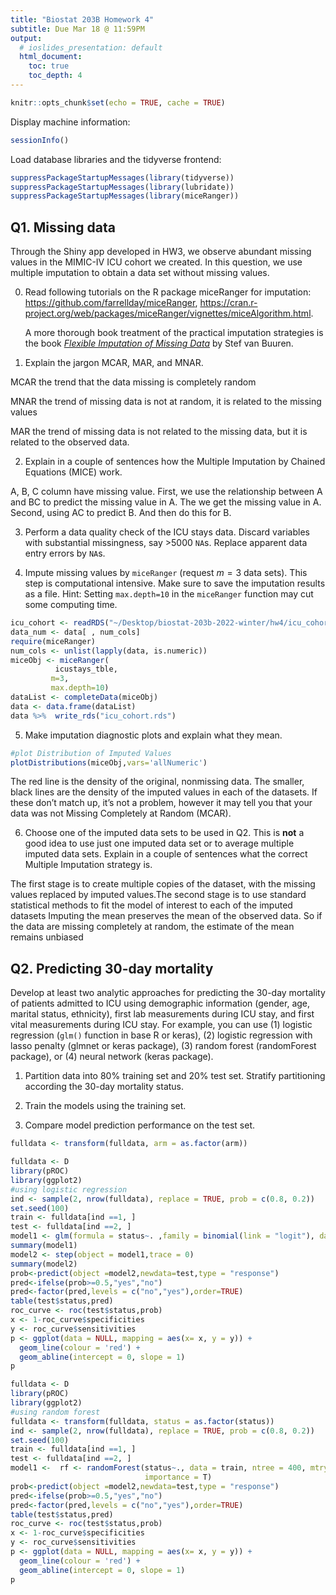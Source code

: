 ```yaml
---
title: "Biostat 203B Homework 4"
subtitle: Due Mar 18 @ 11:59PM
output:
  # ioslides_presentation: default
  html_document:
    toc: true
    toc_depth: 4
---
```


```r
knitr::opts_chunk$set(echo = TRUE, cache = TRUE)
```

Display machine information:
```r
sessionInfo()
```
Load database libraries and the tidyverse frontend:
```r
suppressPackageStartupMessages(library(tidyverse))
suppressPackageStartupMessages(library(lubridate))
suppressPackageStartupMessages(library(miceRanger))
```

## Q1. Missing data

Through the Shiny app developed in HW3, we observe abundant missing values in the MIMIC-IV ICU cohort we created. In this question, we use multiple imputation to obtain a data set without missing values.

0. Read following tutorials on the R package miceRanger for imputation: <https://github.com/farrellday/miceRanger>, <https://cran.r-project.org/web/packages/miceRanger/vignettes/miceAlgorithm.html>.

    A more thorough book treatment of the practical imputation strategies is the book [*_Flexible Imputation of Missing Data_*](https://stefvanbuuren.name/fimd/) by Stef van Buuren. 


1. Explain the jargon MCAR, MAR, and MNAR.

MCAR the trend that the data missing is completely random

MNAR the trend of missing data is not at random, it is related to the missing values

MAR the trend of missing data is not related to the missing data, but it is related to the observed data.

2. Explain in a couple of sentences how the Multiple Imputation by Chained Equations (MICE) work.

A, B, C column have missing value. First, we use the relationship between A and BC to predict the missing value in A. The we get the missing value in A. Second, using AC to predict B. And then do this for B. 

3. Perform a data quality check of the ICU stays data. Discard variables with substantial missingness, say >5000 `NA`s. Replace apparent data entry errors by `NA`s.



4. Impute missing values by `miceRanger` (request $m=3$ data sets). This step is computational intensive. Make sure to save the imputation results as a file. Hint: Setting `max.depth=10` in the `miceRanger` function may cut some computing time.

```r
icu_cohort <- readRDS("~/Desktop/biostat-203b-2022-winter/hw4/icu_cohort.rds")
data_num <- data[ , num_cols]  
require(miceRanger)
num_cols <- unlist(lapply(data, is.numeric))  
miceObj <- miceRanger(
          icustays_tble,
         m=3,
         max.depth=10)
dataList <- completeData(miceObj)
data <- data.frame(dataList)
data %>%  write_rds("icu_cohort.rds")
```

5. Make imputation diagnostic plots and explain what they mean.

```r
#plot Distribution of Imputed Values
plotDistributions(miceObj,vars='allNumeric')
```

The red line is the density of the original, nonmissing data. The smaller, black lines are the density of the imputed values in each of the datasets. If these don’t match up, it’s not a problem, however it may tell you that your data was not Missing Completely at Random (MCAR).


6. Choose one of the imputed data sets to be used in Q2. This is **not** a good idea to use just one imputed data set or to average multiple imputed data sets. Explain in a couple of sentences what the correct Multiple Imputation strategy is.

The first stage is to create multiple copies of the dataset, with the missing values replaced by imputed values.The second stage is to use standard statistical methods to fit the model of interest to each of the imputed datasets
Imputing the mean preserves the mean of the observed data. So if the data are missing completely at random, the estimate of the mean remains unbiased

## Q2. Predicting 30-day mortality

Develop at least two analytic approaches for predicting the 30-day mortality of patients admitted to ICU using demographic information (gender, age, marital status, ethnicity), first lab measurements during ICU stay, and first vital measurements during ICU stay. For example, you can use (1) logistic regression (`glm()` function in base R or keras), (2) logistic regression with lasso penalty (glmnet or keras package), (3) random forest (randomForest package), or (4) neural network (keras package).

1. Partition data into 80% training set and 20% test set. Stratify partitioning according the 30-day mortality status.

2. Train the models using the training set.

3. Compare model prediction performance on the test set.

```r
fulldata <- transform(fulldata, arm = as.factor(arm))

fulldata <- D
library(pROC)
library(ggplot2)
#using logistic regression
ind <- sample(2, nrow(fulldata), replace = TRUE, prob = c(0.8, 0.2))
set.seed(100)
train <- fulldata[ind ==1, ]
test <- fulldata[ind ==2, ]
model1 <- glm(formula = status~. ,family = binomial(link = "logit"), data = train)
summary(model1)
model2 <- step(object = model1,trace = 0)
summary(model2)
prob<-predict(object =model2,newdata=test,type = "response")
pred<-ifelse(prob>=0.5,"yes","no")
pred<-factor(pred,levels = c("no","yes"),order=TRUE)
table(test$status,pred)
roc_curve <- roc(test$status,prob)
x <- 1-roc_curve$specificities
y <- roc_curve$sensitivities
p <- ggplot(data = NULL, mapping = aes(x= x, y = y)) +
  geom_line(colour = 'red') +
  geom_abline(intercept = 0, slope = 1)
p
```

```r
fulldata <- D
library(pROC)
library(ggplot2)
#using random forest
fulldata <- transform(fulldata, status = as.factor(status))
ind <- sample(2, nrow(fulldata), replace = TRUE, prob = c(0.8, 0.2))
set.seed(100)
train <- fulldata[ind ==1, ]
test <- fulldata[ind ==2, ]
model1 <-  rf <- randomForest(status~., data = train, ntree = 400, mtry = 2,
                              importance = T)
prob<-predict(object =model2,newdata=test,type = "response")
pred<-ifelse(prob>=0.5,"yes","no")
pred<-factor(pred,levels = c("no","yes"),order=TRUE)
table(test$status,pred)
roc_curve <- roc(test$status,prob)
x <- 1-roc_curve$specificities
y <- roc_curve$sensitivities
p <- ggplot(data = NULL, mapping = aes(x= x, y = y)) +
  geom_line(colour = 'red') +
  geom_abline(intercept = 0, slope = 1)
p
```






